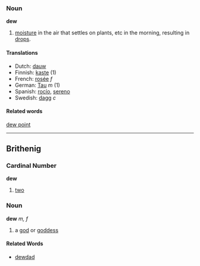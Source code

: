 ===Noun===
'''dew'''

# [[moisture]] in the air that settles on plants, etc in the morning, resulting in [[drop]]s.

====Translations====
*Dutch: [[dauw]]
*Finnish: [[kaste]] (1)
*French: [[rosée]] ''f''
*German: [[Tau#German|Tau]] ''m'' (1)
*Spanish: [[rocío]], [[sereno]]
*Swedish: [[dagg]] ''c''

====Related words====
[[dew point]]
----
==Brithenig==
===Cardinal Number===
'''dew'''

#[[two]]
===Noun===
'''dew''' ''m, f''

#a [[god]] or [[goddess]]
====Related Words====
*[[dewdad]]
